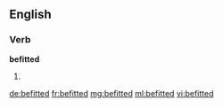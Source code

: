 ==English==

===Verb===
'''befitted'''

# {{past of|befit}}

[[de:befitted]]
[[fr:befitted]]
[[mg:befitted]]
[[ml:befitted]]
[[vi:befitted]]